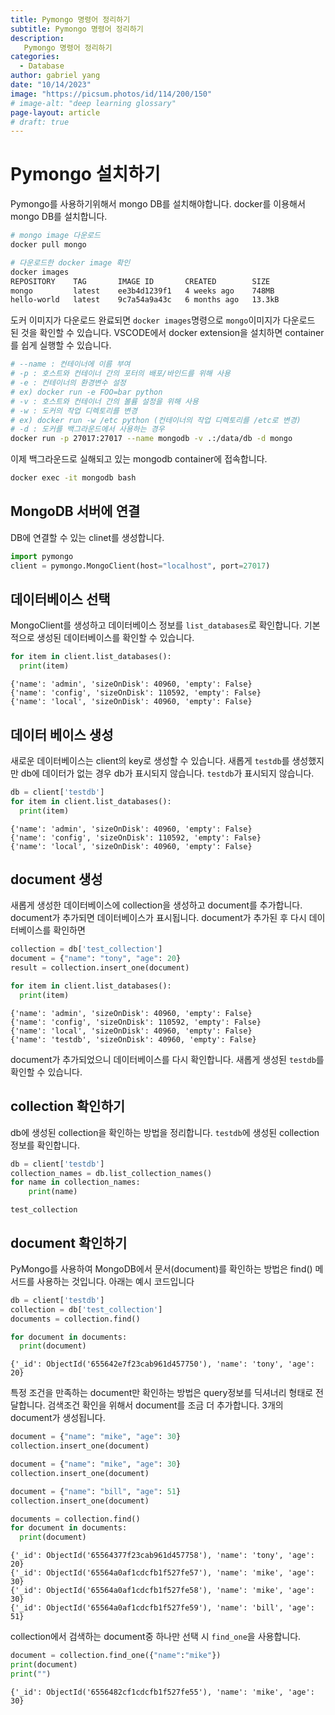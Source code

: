 ```yaml
---
title: Pymongo 명령어 정리하기
subtitle: Pymongo 명령어 정리하기
description:
   Pymongo 명령어 정리하기
categories:
  - Database
author: gabriel yang
date: "10/14/2023"
image: "https://picsum.photos/id/114/200/150"
# image-alt: "deep learning glossary"
page-layout: article
# draft: true
---
```


# Pymongo 설치하기

Pymongo를 사용하기위해서 mongo DB를 설치해야합니다. docker를 이용해서 mongo DB를 설치합니다.

``` bash
# mongo image 다운로드
docker pull mongo

# 다운로드한 docker image 확인
docker images
REPOSITORY    TAG       IMAGE ID       CREATED        SIZE
mongo         latest    ee3b4d1239f1   4 weeks ago    748MB
hello-world   latest    9c7a54a9a43c   6 months ago   13.3kB
```

도커 이미지가 다운로드 완료되면 `docker images`명령으로 `mongo`이미지가 다운로드 된 것을 확인할 수 있습니다. VSCODE에서 docker extension을 설치하면 container를 쉽게 실행할 수 있습니다.

``` bash
# --name : 컨테이너에 이름 부여
# -p : 호스트와 컨테이너 간의 포터의 배포/바인드를 위해 사용
# -e : 컨테이너의 환경변수 설정
# ex) docker run -e FOO=bar python
# -v : 호스트와 컨테이너 간의 볼륨 설정을 위해 사용
# -w : 도커의 작업 디렉토리를 변경
# ex) docker run -w /etc python (컨테이너의 작업 디렉토리를 /etc로 변경)
# -d : 도커를 백그라운드에서 사용하는 경우
docker run -p 27017:27017 --name mongodb -v .:/data/db -d mongo
```
이제 백그라운드로 실해되고 있는 mongodb container에 접속합니다.

``` bash
docker exec -it mongodb bash
```

## MongoDB 서버에 연결

DB에 연결할 수 있는 clinet를 생성합니다.
``` python
import pymongo
client = pymongo.MongoClient(host="localhost", port=27017)
```



## 데이터베이스 선택

MongoClient를 생성하고 데이터베이스 정보를 `list_databases`로 확인합니다. 기본적으로 생성된 데이터베이스를 확인할 수 있습니다.

``` python
for item in client.list_databases():
  print(item)
```
```
{'name': 'admin', 'sizeOnDisk': 40960, 'empty': False}
{'name': 'config', 'sizeOnDisk': 110592, 'empty': False}
{'name': 'local', 'sizeOnDisk': 40960, 'empty': False}
```

## 데이터 베이스 생성

새로운 데이터베이스는 client의 key로 생성할 수 있습니다. 새롭게 `testdb`를 생성했지만 db에 데이터가 없는 경우 db가 표시되지 않습니다. `testdb`가 표시되지 않습니다.

``` python
db = client['testdb']
for item in client.list_databases():
  print(item)
```
```
{'name': 'admin', 'sizeOnDisk': 40960, 'empty': False}
{'name': 'config', 'sizeOnDisk': 110592, 'empty': False}
{'name': 'local', 'sizeOnDisk': 40960, 'empty': False}
```

## document 생성

새롭게 생성한 데이터베이스에 collection을 생성하고 document를 추가합니다. document가 추가되면 데이터베이스가 표시됩니다. document가 추가된 후 다시 데이터베이스를 확인하면

``` python
collection = db['test_collection']
document = {"name": "tony", "age": 20}
result = collection.insert_one(document)

for item in client.list_databases():
  print(item)
```
```
{'name': 'admin', 'sizeOnDisk': 40960, 'empty': False}
{'name': 'config', 'sizeOnDisk': 110592, 'empty': False}
{'name': 'local', 'sizeOnDisk': 40960, 'empty': False}
{'name': 'testdb', 'sizeOnDisk': 40960, 'empty': False}
```

document가 추가되었으니 데이터베이스를 다시 확인합니다. 새롭게 생성된 `testdb`를 확인할 수 있습니다.

## collection 확인하기

db에 생성된 collection을 확인하는 방법을 정리합니다. `testdb`에 생성된 collection 정보를 확인합니다.

``` python
db = client['testdb']
collection_names = db.list_collection_names()
for name in collection_names:
    print(name)
```
```
test_collection
````

## document 확인하기

PyMongo를 사용하여 MongoDB에서 문서(document)를 확인하는 방법은 find() 메서드를 사용하는 것입니다. 아래는 예시 코드입니다

``` python
db = client['testdb']
collection = db['test_collection']
documents = collection.find()

for document in documents:
  print(document)
```
```
{'_id': ObjectId('655642e7f23cab961d457750'), 'name': 'tony', 'age': 20}
```

특정 조건을 만족하는 document만 확인하는 방법은 query정보를 딕셔너리 형태로 전달합니다. 검색조건 확인을 위해서 document를 조금 더 추가합니다. 3개의 document가 생성됩니다.

``` python
document = {"name": "mike", "age": 30}
collection.insert_one(document)

document = {"name": "mike", "age": 30}
collection.insert_one(document)

document = {"name": "bill", "age": 51}
collection.insert_one(document)

documents = collection.find()
for document in documents:
  print(document)
```
```
{'_id': ObjectId('65564377f23cab961d457758'), 'name': 'tony', 'age': 20}
{'_id': ObjectId('65564a0af1cdcfb1f527fe57'), 'name': 'mike', 'age': 30}
{'_id': ObjectId('65564a0af1cdcfb1f527fe58'), 'name': 'mike', 'age': 30}
{'_id': ObjectId('65564a0af1cdcfb1f527fe59'), 'name': 'bill', 'age': 51}
```

collection에서 검색하는 document중 하나만 선택 시 `find_one`을 사용합니다.

``` python
document = collection.find_one({"name":"mike"})
print(document)
print("")
```
```
{'_id': ObjectId('6556482cf1cdcfb1f527fe55'), 'name': 'mike', 'age': 30}
```